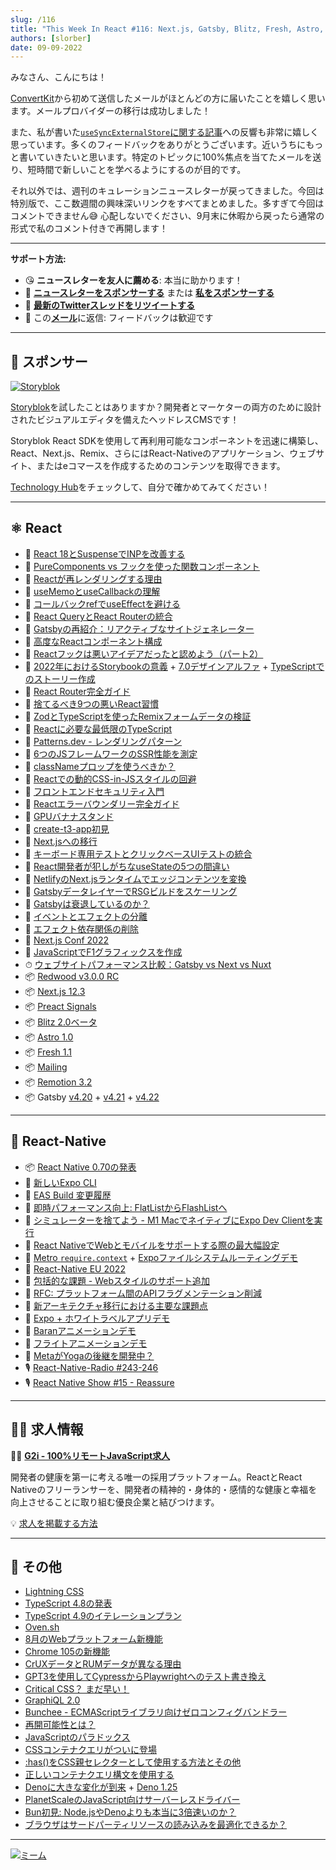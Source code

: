 ```yaml
---
slug: /116
title: "This Week In React #116: Next.js, Gatsby, Blitz, Fresh, Astro, Preact, Redwood, Deno, Remotion, React-Native, Expo, TypeScript, Lightning CSS..."
authors: [slorber]
date: 09-09-2022
---
```


みなさん、こんにちは！

[ConvertKit](https://thisweekinreact.com/convertkit)から初めて送信したメールがほとんどの方に届いたことを嬉しく思います。メールプロバイダーの移行は成功しました！

また、私が書いた[`useSyncExternalStore`に関する記事](https://thisweekinreact.com/articles/useSyncExternalStore-the-underrated-react-api)への反響も非常に嬉しく思っています。多くのフィードバックをありがとうございます。近いうちにもっと書いていきたいと思います。特定のトピックに100%焦点を当てたメールを送り、短時間で新しいことを学べるようにするのが目的です。

それ以外では、週刊のキュレーションニュースレターが戻ってきました。今回は特別版で、ここ数週間の興味深いリンクをすべてまとめました。多すぎて今回はコメントできません😅 心配しないでください、9月末に休暇から戻ったら通常の形式で私のコメント付きで再開します！

<!-- truncate -->

***

**サポート方法:**

* 😘 **ニュースレターを友人に薦める**: 本当に助かります！
* 💸 [**ニュースレターをスポンサーする**](https://thisweekinreact.com/sponsor) または [**私をスポンサーする**](https://github.com/sponsors/slorber)
* 🧵 [**最新のTwitterスレッドをリツイートする**](https://slo.im/thread)
* 📨 この[**メール**](mailto\:sebastien@thisweekinreact.com)に返信: フィードバックは歓迎です

<SubscribeFormEmbed />

***

## 💸 スポンサー

[![Storyblok](/emails/issues/116/storyblok.png)](https://www.storyblok.com/?utm_source=thisweekinreact\&utm_medium=display\&utm_campaign=AWA_SPON_TWIREACT_TRA\&utm_content=thisweekinreact_en)

[Storyblok](https://www.storyblok.com/?utm_source=thisweekinreact\&utm_medium=display\&utm_campaign=AWA_SPON_TWIREACT_TRA\&utm_content=thisweekinreact_en)を試したことはありますか？開発者とマーケターの両方のために設計されたビジュアルエディタを備えたヘッドレスCMSです！

Storyblok React SDKを使用して再利用可能なコンポーネントを迅速に構築し、React、Next.js、Remix、さらにはReact-Nativeのアプリケーション、ウェブサイト、またはeコマースを作成するためのコンテンツを取得できます。

[Technology Hub](https://www.storyblok.com/technologies?utm_source=thisweekinreact\&utm_medium=display\&utm_campaign=AWA_SPON_TWIREACT_TRA\&utm_content=thisweekinreact_en)をチェックして、自分で確かめてみてください！

***

## ⚛️ React

* 📜 [React 18とSuspenseでINPを改善する](https://vercel.com/blog/improving-interaction-to-next-paint-with-react-18-and-suspense)
* 📜 [PureComponents vs フックを使った関数コンポーネント](https://www.developerway.com/posts/pure-components-vs-functional-and-hooks)
* 📜 [Reactが再レンダリングする理由](https://www.joshwcomeau.com/react/why-react-re-renders/)
* 📜 [useMemoとuseCallbackの理解](https://www.joshwcomeau.com/react/usememo-and-usecallback/)
* 📜 [コールバックrefでuseEffectを避ける](https://tkdodo.eu/blog/avoiding-use-effect-with-callback-refs)
* 📜 [React QueryとReact Routerの統合](https://tkdodo.eu/blog/react-query-meets-react-router)
* 📜 [Gatsbyの再紹介：リアクティブなサイトジェネレーター](https://www.gatsbyjs.com/blog/re-introducing-gatsby-a-reactive-site-generator/)
* 📜 [高度なReactコンポーネント構成](https://frontendmastery.com/posts/advanced-react-component-composition-guide/)
* 📜 [Reactフックは悪いアイデアだったと認めよう（パート2）](https://medium.com/codex/can-we-all-just-admit-react-hooks-were-a-bad-idea-795505b0485d)
* 📜 [2022年におけるStorybookの意義](https://storybook.js.org/blog/why-storybook-in-2022/) + [7.0デザインアルファ](https://storybook.js.org/blog/7-0-design-alpha/) + [TypeScriptでのストーリー作成](https://storybook.js.org/blog/writing-stories-in-typescript/)
* 📜 [React Router完全ガイド](https://ui.dev/react-router-tutorial)
* 📜 [捨てるべき9つの悪いReact習慣](https://cult.honeypot.io/reads/bad-react-habits-to-kick/)
* 📜 [ZodとTypeScriptを使ったRemixフォームデータの検証](https://egghead.io/blog/validating-remix-form-data-using-zod-and-typescript-in-action-functions)
* 📜 [Reactに必要な最低限のTypeScript](https://ente.io/blog/tech/typescript-for-react/)
* 📜 [Patterns.dev - レンダリングパターン](https://www.patterns.dev/posts/rendering-introduction/)
* 📜 [6つのJSフレームワークのSSR性能を測定](https://dev.to/kaspera/we-measured-the-ssr-performance-of-6-js-frameworks-heres-what-we-found-1ck0)
* 📜 [classNameプロップを使うべきか？](https://www.chakshunyu.com/blog/should-you-use-a-classname-prop/)
* 📜 [Reactでの動的CSS-in-JSスタイルの回避](https://nickb.dev/blog/avoid-dynamic-css-in-js-styles-in-react/)
* 📜 [フロントエンドセキュリティ入門](https://frontendmastery.com/posts/frontend-security-primer/)
* 📜 [Reactエラーバウンダリー完全ガイド](https://meticulous.ai/blog/react-error-boundaries-complete-guide/)
* 📜 [GPUバナナスタンド](https://acko.net/blog/the-gpu-banana-stand/)
* 📜 [create-t3-app初見](https://dev.to/ajcwebdev/a-first-look-at-create-t3-app-1i8f)
* 📜 [Next.jsへの移行](https://blog.benchsci.com/moving-house-to-next.js)
* 📜 [キーボード専用テストとクリックベースUIテストの統合](https://testingaccessibility.com/introducing-keyboard-testing-library-by-grunet)
* 📜 [React開発者が犯しがちなuseStateの5つの間違い](https://refine.dev/blog/common-usestate-mistakes-and-how-to-avoid/)
* 📜 [NetlifyのNext.jsランタイムでエッジコンテンツを変換](https://www.netlify.com/blog/nextjs-advanced-middleware-better-runtime-that-extends-nextjs/)
* 📜 [GatsbyデータレイヤーでRSGビルドをスケーリング](https://www.gatsbyjs.com/blog/scaling-rsg-builds-with-gatsbys-data-layer/)
* 📜 [Gatsbyは衰退しているのか？](https://deliciousreverie.co.uk/posts/is-gatsby-decline/)
* 📖 [イベントとエフェクトの分離](https://beta.reactjs.org/learn/separating-events-from-effects)
* 📖 [エフェクト依存関係の削除](https://beta.reactjs.org/learn/removing-effect-dependencies)
* 👥 [Next.js Conf 2022](https://vercel.com/blog/nextjs-conf-2022)
* 🎥 [JavaScriptでF1グラフィックスを作成](https://www.youtube.com/watch?v=sA-X0Bw_7Gg)
* ⏱ [ウェブサイトパフォーマンス比較：Gatsby vs Next vs Nuxt](https://www.gatsbyjs.com/blog/comparing-website-performance-gatsby-vs-next-vs-nuxt/)
* 📦 [Redwood v3.0.0 RC](https://community.redwoodjs.com/t/redwood-v3-0-0-rc-is-now-available/3836)
* 📦 [Next.js 12.3](https://nextjs.org/blog/next-12-3)
* 📦 [Preact Signals](https://preactjs.com/blog/introducing-signals/)
* 📦 [Blitz 2.0ベータ](https://github.com/blitz-js/blitz/releases/tag/v2.0.0-beta.1)
* 📦 [Astro 1.0](https://astro.build/blog/astro-1/)
* 📦 [Fresh 1.1](https://deno.com/blog/fresh-1.1)
* 📦 [Mailing](https://www.mailing.run/)
* 📦 [Remotion 3.2](https://www.remotion.dev/blog/3-2)
* 📦 Gatsby [v4.20](https://www.gatsbyjs.com/docs/reference/release-notes/v4.20/) + [v4.21](https://www.gatsbyjs.com/docs/reference/release-notes/v4.21/) + [v4.22](https://www.gatsbyjs.com/docs/reference/release-notes/v4.22/)

<SubscribeFormEmbed />

***

## 📱 React-Native

* 📦 [React Native 0.70の発表](https://reactnative.dev/blog/2022/09/05/version-070)
* 📜 [新しいExpo CLI](https://blog.expo.dev/the-new-expo-cli-f4250d8e3421)
* 📜 [EAS Build 変更履歴](https://blog.expo.dev/eas-build-changelog-43b886b2fa24)
* 📜 [即時パフォーマンス向上: FlatListからFlashListへ](https://shopify.engineering/instant-performance-upgrade-flatlist-flashlist)
* 📜 [シミュレーターを捨てよう - M1 MacでネイティブにExpo Dev Clientを実行](https://medium.com/@derekstavis/ditch-the-simulator-running-expo-dev-client-natively-on-an-m1-mac-28d269e9af17)
* 📜 [React NativeでWebとモバイルをサポートする際の最大幅設定](https://www.reactnativeschool.com/setting-max-width-when-supporting-web-and-mobile-in-react-native)
* 🚧 [Metro `require.context`](https://github.com/facebook/metro/pull/822) + [Expoファイルシステムルーティングデモ](https://twitter.com/Baconbrix/status/1560353229241831425)
* 🎥 [React-Native EU 2022](https://www.youtube.com/playlist?list=PLZ3MwD-soTTE-qcA0MrcvZBdmkHJSIjJX)
* 💬 [包括的な課題 - Webスタイルのサポート追加](https://github.com/facebook/react-native/issues/34425)
* 💬 [RFC: プラットフォーム間のAPIフラグメンテーション削減](https://github.com/react-native-community/discussions-and-proposals/pull/496)
* 💬 [新アーキテクチャ移行における主要な課題点](https://github.com/reactwg/react-native-new-architecture/discussions/68)
* 🎨 [Expo + ホワイトラベルアプリデモ](https://twitter.com/Baconbrix/status/1557773847717416964)
* 🎨 [Baranアニメーションデモ](https://twitter.com/barany6m)
* 🎨 [フライトアニメーションデモ](https://twitter.com/lima_lucas3)
* 📡 [MetaがYogaの後継を開発中？](https://github.com/facebook/yoga/pull/1116#issuecomment-1201813564)
* 🎙️ [React-Native-Radio #243-246](https://reactnativeradio.com/episodes)
* 🎙️ [React Native Show #15 - Reassure](https://www.youtube.com/watch?v=8pTQKBHFs-8)

***

## 🧑‍💻 求人情報

🧑‍💼 [**G2i - 100%リモートJavaScript求人**](https://www.g2i.co/)

開発者の健康を第一に考える唯一の採用プラットフォーム。ReactとReact Nativeのフリーランサーを、開発者の精神的・身体的・感情的な健康と幸福を向上させることに取り組む優良企業と結びつけます。

💡 [求人を掲載する方法](https://thisweekinreact.com/sponsor)

***

## 🔀 その他

* [Lightning CSS](https://lightningcss.dev/)
* [TypeScript 4.8の発表](https://devblogs.microsoft.com/typescript/announcing-typescript-4-8/)
* [TypeScript 4.9のイテレーションプラン](https://github.com/microsoft/TypeScript/issues/50457)
* [Oven.sh](https://oven.sh/)
* [8月のWebプラットフォーム新機能](https://web.dev/web-platform-08-2022/)
* [Chrome 105の新機能](https://developer.chrome.com/blog/new-in-chrome-105/)
* [CrUXデータとRUMデータが異なる理由](https://web.dev/crux-and-rum-differences/)
* [GPT3を使用してCypressからPlaywrightへのテスト書き換え](https://contra.com/p/PWBcPYZc-rewriting-tests-from-cypress-to-playwright-using-gpt-3)
* [Critical CSS？ まだ早い！](https://csswizardry.com/2022/09/critical-css-not-so-fast/)
* [GraphiQL 2.0](https://github.com/graphql/graphiql/releases/tag/graphiql%402.0.0)
* [Bunchee - ECMAScriptライブラリ向けゼロコンフィグバンドラー](https://github.com/huozhi/bunchee)
* [再開可能性とは？](https://dev.to/this-is-learning/resumability-wtf-2gcm)
* [JavaScriptのパラドックス](https://dev.to/this-is-learning/the-javascript-paradox-2njj)
* [CSSコンテナクエリがついに登場](https://ishadeed.com/article/container-queries-are-finally-here/)
* [:has()をCSS親セレクターとして使用する方法とその他](https://webkit.org/blog/13096/css-has-pseudo-class/)
* [正しいコンテナクエリ構文を使用する](https://www.oddbird.net/2022/08/18/cq-syntax/)
* [Denoに大きな変化が到来](https://deno.com/blog/changes) + [Deno 1.25](https://deno.com/blog/v1.25)
* [PlanetScaleのJavaScript向けサーバーレスドライバー](https://planetscale.com/blog/introducing-the-planetscale-serverless-driver-for-javascript)
* [Bun初見: Node.jsやDenoよりも本当に3倍速いのか？](https://dev.to/builderio/a-first-look-at-bun-is-it-really-3x-faster-than-nodejs-and-deno-45od)
* [ブラウザはサードパーティリソースの読み込みを最適化できるか？](https://developer.chrome.com/blog/third-party-scripts/)

***

[![ミーム](/emails/issues/116/meme.png)](https://twitter.com/Keithamus/status/1562894696476999682)